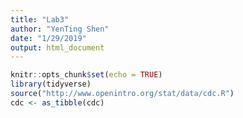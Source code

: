 ```yaml
---
title: "Lab3"
author: "YenTing Shen"
date: "1/29/2019"
output: html_document
---
```


```r
knitr::opts_chunk$set(echo = TRUE)
library(tidyverse)
source("http://www.openintro.org/stat/data/cdc.R")
cdc <- as_tibble(cdc)
```

